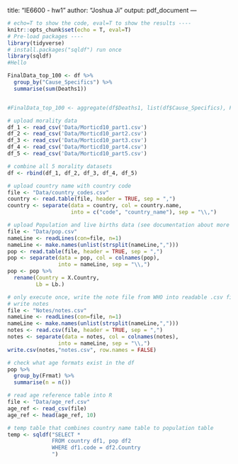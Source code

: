 title: "IE6600 - hw1"
author: "Joshua Ji"
output: pdf_document
---

```r
# echo=T to show the code, eval=T to show the results ----
knitr::opts_chunk$set(echo = T, eval=T) 
# Pre-load packages ----
library(tidyverse)
# install.packages("sqldf") run once
library(sqldf)
#Hello
```

```R
FinalData_top_100 <- df %>% 
  group_by("Cause_Specifics") %>%
  summarise(sum(Deaths1))


#FinalData_top_100 <- aggregate(df$Deaths1, list(df$Cause_Specifics), FUN=sum)
```


```R
# upload morality data
df_1 <- read_csv('Data/Morticd10_part1.csv')
df_2 <- read_csv('Data/Morticd10_part2.csv')
df_3 <- read_csv('Data/Morticd10_part3.csv')
df_4 <- read_csv('Data/Morticd10_part4.csv')
df_5 <- read_csv('Data/Morticd10_part5.csv')
```

```R
# combine all 5 morality datasets
df <- rbind(df_1, df_2, df_3, df_4, df_5)
```

```R
# upload country name with country code
file <- "Data/country_codes.csv"
country <- read.table(file, header = TRUE, sep = ",")
country <- separate(data = country, col = country.name, 
                    into = c("code", "country_name"), sep = "\\,")
```
```R
# upload Population and live births data (see documentation about more details)
file <- "Data/pop.csv"
nameLine <- readLines(con=file, n=1)
nameLine <- make.names(unlist(strsplit(nameLine,",")))
pop <- read.table(file, header = TRUE, sep = ",")
pop <- separate(data = pop, col = colnames(pop), 
                into = nameLine, sep = "\\,")
pop <- pop %>%
  rename(Country = X.Country,
         Lb = Lb.)
```

```R
# only execute once, write the note file from WHO into readable .csv file
# write notes
file <- "Notes/notes.csv"
nameLine <- readLines(con=file, n=1)
nameLine <- make.names(unlist(strsplit(nameLine,",")))
notes <- read.csv(file, header = TRUE, sep = ",")
notes <- separate(data = notes, col = colnames(notes), 
                into = nameLine, sep = "\\,")
write.csv(notes,"notes.csv", row.names = FALSE)
```


```R
# check what age formats exist in the df
pop %>%
  group_by(Frmat) %>%
  summarise(n = n())

# read age reference table into R
file <- "Data/age_ref.csv"
age_ref <- read_csv(file)
age_ref <- head(age_ref, 10)
```

```R
# temp table that combines country name table to population table
temp <- sqldf("SELECT *
              FROM country df1, pop df2
              WHERE df1.code = df2.Country
              ")
```